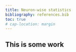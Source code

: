 ```yaml
---
title: Neuron-wise statistics
bibliography: references.bib
toc: true
# cap-location: margin
---
```


## This is some work